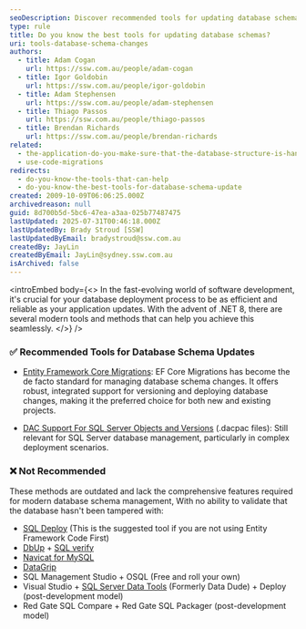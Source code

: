```yaml
---
seoDescription: Discover recommended tools for updating database schemas and ensure seamless deployment of your application updates with .NET 8.
type: rule
title: Do you know the best tools for updating database schemas?
uri: tools-database-schema-changes
authors:
  - title: Adam Cogan
    url: https://ssw.com.au/people/adam-cogan
  - title: Igor Goldobin
    url: https://ssw.com.au/people/igor-goldobin
  - title: Adam Stephensen
    url: https://ssw.com.au/people/adam-stephensen
  - title: Thiago Passos
    url: https://ssw.com.au/people/thiago-passos
  - title: Brendan Richards
    url: https://ssw.com.au/people/brendan-richards
related:
  - the-application-do-you-make-sure-that-the-database-structure-is-handled-automatically-via-3-buttons-create-upgrade-and-reconcile
  - use-code-migrations
redirects:
  - do-you-know-the-tools-that-can-help
  - do-you-know-the-best-tools-for-database-schema-update
created: 2009-10-09T06:06:25.000Z
archivedreason: null
guid: 8d700b5d-5bc6-47ea-a3aa-025b77487475
lastUpdated: 2025-07-31T00:46:18.000Z
lastUpdatedBy: Brady Stroud [SSW]
lastUpdatedByEmail: bradystroud@ssw.com.au
createdBy: JayLin
createdByEmail: JayLin@sydney.ssw.com.au
isArchived: false
---
```


<introEmbed
  body={<>
In the fast-evolving world of software development, it's crucial for your database deployment process to be as efficient and reliable as your application updates. With the advent of .NET 8, there are several modern tools and methods that can help you achieve this seamlessly.
  </>}
/>
### ✅ Recommended Tools for Database Schema Updates

* [Entity Framework Core Migrations](https://docs.microsoft.com/en-us/ef/core/managing-schemas/migrations/?WT.mc_id=DP-MVP-33518): EF Core Migrations has become the de facto standard for managing database schema changes. It offers robust, integrated support for versioning and deploying database changes, making it the preferred choice for both new and existing projects.

* [DAC Support For SQL Server Objects and Versions](https://learn.microsoft.com/en-us/sql/relational-databases/data-tier-applications/data-tier-applications?view=sql-server-ver16&WT.mc_id=DP-MVP-33518) (.dacpac files): Still relevant for SQL Server database management, particularly in complex deployment scenarios.

### ❌ Not Recommended

These methods are outdated and lack the comprehensive features required for modern database schema management, With no ability to validate that the database hasn't been tampered with:

* [SQL Deploy](http://sqldeploy.com/) (This is the suggested tool if you are not using Entity Framework Code First)
* [DbUp](https://dbup.readthedocs.io/en/latest/) + [SQL verify](https://www.nuget.org/packages/SSW.SqlVerify.Core/)
* [Navicat for MySQL](https://navicat.com/manual/online_manual/en/navicat/win_manual/#/structure_sync)
* [DataGrip](https://www.jetbrains.com/help/datagrip/differences-viewer-for-routines.html)
* SQL Management Studio + OSQL (Free and roll your own)
* Visual Studio + [SQL Server Data Tools](https://visualstudio.microsoft.com/vs/features/ssdt/) (Formerly Data Dude) + Deploy (post-development model)
* Red Gate SQL Compare + Red Gate SQL Packager (post-development model)
